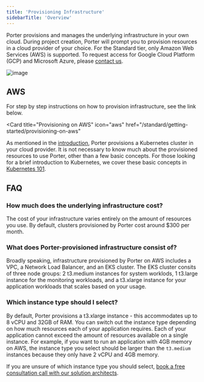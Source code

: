 ```yaml
---
title: 'Provisioning Infrastructure'
sidebarTitle: 'Overview'
---
```


Porter provisions and manages the underlying infrastructure in your own cloud. During project creation, Porter will prompt you to provision resources in a cloud provider of your choice. For the Standard tier, only Amazon Web Services (AWS) is supported. 
To request access for Google Cloud Platform (GCP) and Microsoft Azure, please [contact us](mailto:contact@porter.run). 

![image](/images/provisioning-infrastructure/cloud-selection.png)

## AWS

For step by step instructions on how to provision infrastructure, see the link below.

<Card
  title="Provisioning on AWS"
  icon="aws"
  href="/standard/getting-started/provisioning-on-aws"
></Card>

As mentioned in the [introduction](/introduction#relationship-with-kubernetes), Porter provisions a Kubernetes cluster in your cloud provider. It is not necessary to know much about the provisioned resources to use Porter, other than a few basic concepts. For those looking for a brief introduction to Kubernetes, we cover these basic concepts in [Kubernetes 101](/other/kubernetes-101).

## FAQ[](#faq 'Direct link to heading')

### How much does the underlying infrastructure cost?[](#how-much-does-the-underlying-infrastructure-cost 'Direct link to heading')

The cost of your infrastructure varies entirely on the amount of resources you use. By default, clusters provisioned by Porter cost around $300 per month.

### What does Porter-provisioned infrastructure consist of?

Broadly speaking, infrastructure provisioned by Porter on AWS includes a VPC, a Network Load Balancer, and an EKS cluster. The EKS cluster consits of three node groups: 2 t3.medium instances for system worklods, 1 t3.large instance for the monitoring workloads, and a t3.xlarge instance for your application workloads that scales based on your usage.

### Which instance type should I select?[](#which-instance-type-should-i-select 'Direct link to heading')

By default, Porter provisions a t3.xlarge instance - this accommodates up to 8 vCPU and 32GB of RAM. You can switch out the instance type depending on how much resources each of your application requires. Each of your application cannot exceed the amount of resources available on a single instance. For example, if you want to run an application with 4GB memory on AWS, the instance type you select should be larger than the `t3.medium` instances because they only have 2 vCPU and 4GB memory.

If you are unsure of which instance type you should select, [book a free consultation call with our solution architects](mailto:contact@porter.run).
